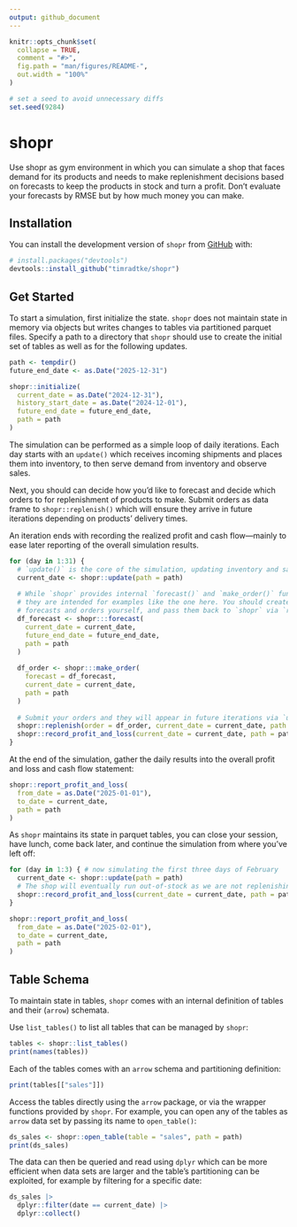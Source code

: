 ```yaml
---
output: github_document
---
```


<!-- README.md is generated from README.Rmd. Please edit that file -->

```r
knitr::opts_chunk$set(
  collapse = TRUE,
  comment = "#>",
  fig.path = "man/figures/README-",
  out.width = "100%"
)
```

```r
# set a seed to avoid unnecessary diffs
set.seed(9284)
```

# shopr

<!-- badges: start -->
<!-- badges: end -->

Use shopr as gym environment in which you can simulate a shop that faces demand for its products and needs to make replenishment decisions based on forecasts to keep the products in stock and turn a profit. Don't evaluate your forecasts by RMSE but by how much money you can make.

## Installation

You can install the development version of `shopr` from [GitHub](https://github.com/timradtke/shopr) with:

```r
# install.packages("devtools")
devtools::install_github("timradtke/shopr")
```

## Get Started

To start a simulation, first initialize the state. `shopr` does not maintain state in memory via objects but writes changes to tables via partitioned parquet files. Specify a path to a directory that `shopr` should use to create the initial set of tables as well as for the following updates.

```r
path <- tempdir()
future_end_date <- as.Date("2025-12-31")

shopr::initialize(
  current_date = as.Date("2024-12-31"),
  history_start_date = as.Date("2024-12-01"),
  future_end_date = future_end_date,
  path = path
)
```

The simulation can be performed as a simple loop of daily iterations. Each day starts with an `update()` which receives incoming shipments and places them into inventory, to then serve demand from inventory and observe sales.

Next, you should can decide how you'd like to forecast and decide which orders to for replenishment of products to make. Submit orders as data frame to `shopr::replenish()` which will ensure they arrive in future iterations depending on products' delivery times.

An iteration ends with recording the realized profit and cash flow---mainly to ease later reporting of the overall simulation results.

```r
for (day in 1:31) {
  # `update()` is the core of the simulation, updating inventory and sales
  current_date <- shopr::update(path = path)
  
  # While `shopr` provides internal `forecast()` and `make_order()` functions, 
  # they are intended for examples like the one here. You should create
  # forecasts and orders yourself, and pass them back to `shopr` via `replenish()`.
  df_forecast <- shopr:::forecast(
    current_date = current_date,
    future_end_date = future_end_date,
    path = path
  )
  
  df_order <- shopr:::make_order(
    forecast = df_forecast,
    current_date = current_date,
    path = path
  )
  
  # Submit your orders and they will appear in future iterations via `update()`
  shopr::replenish(order = df_order, current_date = current_date, path = path)
  shopr::record_profit_and_loss(current_date = current_date, path = path)
}
```

At the end of the simulation, gather the daily results into the overall profit and loss and cash flow statement:

```r
shopr::report_profit_and_loss(
  from_date = as.Date("2025-01-01"),
  to_date = current_date,
  path = path
)
```

As `shopr` maintains its state in parquet tables, you can close your session, have lunch, come back later, and continue the simulation from where you've left off:

```r
for (day in 1:3) { # now simulating the first three days of February
  current_date <- shopr::update(path = path)
  # The shop will eventually run out-of-stock as we are not replenishing...
  shopr::record_profit_and_loss(current_date = current_date, path = path)
}

shopr::report_profit_and_loss(
  from_date = as.Date("2025-02-01"),
  to_date = current_date,
  path = path
)
```

## Table Schema

To maintain state in tables, `shopr` comes with an internal definition of tables and their (`arrow`) schemata.

Use `list_tables()` to list all tables that can be managed by `shopr`:

```r
tables <- shopr::list_tables()
print(names(tables))
```

Each of the tables comes with an `arrow` schema and partitioning definition:

```r
print(tables[["sales"]])
```

Access the tables directly using the `arrow` package, or via the wrapper functions provided by `shopr`. For example, you can open any of the tables as `arrow` data set by passing its name to `open_table()`:

```r
ds_sales <- shopr::open_table(table = "sales", path = path)
print(ds_sales)
```

The data can then be queried and read using `dplyr` which can be more efficient when data sets are larger and the table's partitioning can be exploited, for example by filtering for a specific date:

```r
ds_sales |>
  dplyr::filter(date == current_date) |>
  dplyr::collect()
```
